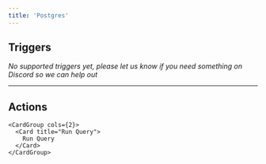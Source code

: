 ```yaml
---
title: 'Postgres'
---
```


## Triggers

*No supported triggers yet, please let us know if you need something on Discord so we can help out* 


---

## Actions


    <CardGroup cols={2}>
      <Card title="Run Query">
        Run Query
      </Card>
    </CardGroup>
  
